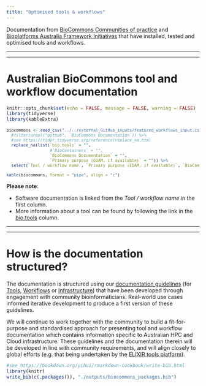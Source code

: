 ```yaml
---
title: "Optimised tools & workflows"
---
```


<style type="text/css">
.main-container {
  max-width: 1500px;
  margin-left: auto;
  margin-right: auto;
}
</style>

Documentation from [BioCommons Communities of practice](https://www.biocommons.org.au/get-involved) and [Bioplatforms Australia Framework Initiatives](https://bioplatforms.com/projects/) that have installed, tested and optimised tools and workflows.

-----

-----

# Australian BioCommons tool and workflow documentation

```r
knitr::opts_chunk$set(echo = FALSE, message = FALSE, warning = FALSE)
library(tidyverse)
library(kableExtra)
```

<font size="2">
```r
biocommons <- read_csv("../../external_GitHub_inputs/featured_workflows_input.csv") %>%
  #filter(grepl("github", `BioCommons Documentation`)) %>%
  #see https://tidyr.tidyverse.org/reference/replace_na.html
  replace_na(list(`bio.tools` = "",
                  #`BioContainers` = "",
                  `BioCommons Documentation` = "",
                  `Primary purpose (EDAM, if available)` = "")) %>%
  select(`Tool / workflow name`, `Primary purpose (EDAM, if available)`, `BioCommons Documentation`, `bio.tools`)

kable(biocommons, format = "pipe", align = "c")
```
</font>


**Please note**:

- Software documentation is linked from the *Tool / workflow name* in the first column.
- More information about a tool can be found by following the link in the [bio.tools](https://bio.tools/) column.

-----

-----

# How is the documentation structured?

The documentation is structured using our [documentation guidelines](https://github.com/AustralianBioCommons/doc_guidelines/releases) (for [Tools](https://github.com/AustralianBioCommons/doc_guidelines/blob/master/docs/tools.md), [Workflows](https://github.com/AustralianBioCommons/doc_guidelines/blob/master/docs/workflows.md) or [Infrastructure](https://github.com/AustralianBioCommons/doc_guidelines/blob/master/docs/infrastructure_optimisation.md)) that have been developed through engagement with community bioinformaticians. Real-world use cases informed iterative development to produce a first version of these guidelines.

We will continue to work together with the community to build a fit-for-purpose and standardised approach for presenting tool and workflow documentation which contains information specific to Australian HPC and Cloud infrastructure. These guidelines and the documentation therein will be developed in line with community requirements, and will align closely to global efforts (e.g. that being undertaken by the [ELIXIR tools platform](https://elixir-europe.org/platforms/tools)).


```r
#see https://bookdown.org/yihui/rmarkdown-cookbook/write-bib.html
library(knitr)
write_bib(c(.packages()), "./outputs/biocommons_packages.bib")
```
